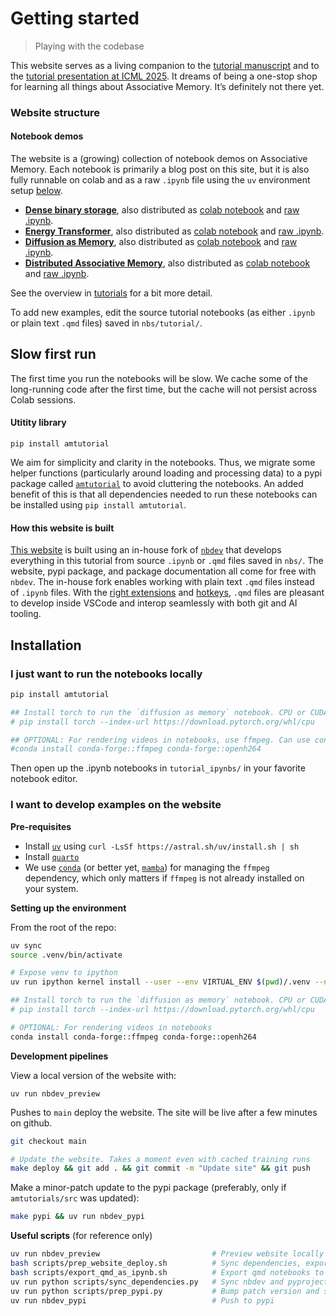 # Getting started
> Playing with the codebase

This website serves as a living companion to the [tutorial manuscript](https://arxiv.org/abs/2507.06211) and to the [tutorial presentation at ICML 2025](https://icml.cc/virtual/2025/40004). It dreams of being a one-stop shop for learning all things about Associative Memory. It's definitely not there yet.


### Website structure

#### Notebook demos

The website is a (growing) collection of notebook demos on Associative Memory. Each notebook is primarily a blog post on this site, but it is also fully runnable on colab and as a raw `.ipynb` file using the `uv` environment setup [below](#sec-installation). 

- [**Dense binary storage**](./tutorial/00_dense_storage.qmd), also distributed as [colab notebook](https://colab.research.google.com/github/bhoov/amtutorial/blob/main/tutorial_ipynbs/00_dense_storage.ipynb) and [raw .ipynb](https://github.com/bhoov/amtutorial/blob/main/tutorial_ipynbs/00_dense_storage.ipynb).
- [**Energy Transformer**](./tutorial/01_energy_transformer.qmd), also distributed as [colab notebook](https://colab.research.google.com/github/bhoov/amtutorial/blob/main/tutorial_ipynbs/01_energy_transformer.ipynb) and [raw .ipynb](https://github.com/bhoov/amtutorial/blob/main/tutorial_ipynbs/01_energy_transformer.ipynb).
<!-- - **Energy Transformer: Rederiving the Transformer as an energy-based Associative Memory**. Distributed as [blog](./tutorial/01_energy_transformer.qmd), [colab notebook](https://colab.research.google.com/github/bhoov/amtutorial/blob/main/tutorial_ipynbs/01_energy_transformer.ipynb), and [raw .ipynb](https://github.com/bhoov/amtutorial/blob/main/tutorial_ipynbs/01_energy_transformer.ipynb). -->
- [**Diffusion as Memory**](./tutorial/02_diffusion_as_memory.qmd), also distributed as [colab notebook](https://colab.research.google.com/github/bhoov/amtutorial/blob/main/tutorial_ipynbs/02_diffusion_as_memory.ipynb) and [raw .ipynb](https://github.com/bhoov/amtutorial/blob/main/tutorial_ipynbs/02_diffusion_as_memory.ipynb).
- [**Distributed Associative Memory**](./tutorial/03_distributed_memory.qmd), also distributed as [colab notebook](https://colab.research.google.com/github/bhoov/amtutorial/blob/main/tutorial_ipynbs/03_distributed_memory.ipynb) and [raw .ipynb](https://github.com/bhoov/amtutorial/blob/main/tutorial_ipynbs/03_distributed_memory.ipynb).

See the overview in [tutorials](./tutorial/index.ipynb) for a bit more detail.

To add new examples, edit the source tutorial notebooks (as either `.ipynb` or plain text `.qmd` files) saved in `nbs/tutorial/`.

:::{.callout-warning}
## Slow first run

The first time you run the notebooks will be slow. We cache some of the long-running code after the first time, but the cache will not persist across Colab sessions.
:::

#### Utitity library

`pip install amtutorial`

We aim for simplicity and clarity in the notebooks. Thus, we migrate some helper functions (particularly around loading and processing data) to a pypi package called [`amtutorial`](https://www.piwheels.org/project/amtutorial/) to avoid cluttering the notebooks. An added benefit of this is that all dependencies needed to run these notebooks can be installed using `pip install amtutorial`.


#### How this website is built

[This website](tutorial.amemory.net) is built using an in-house fork of [`nbdev`](https://github.com/bhoov/nbdev/tree/qmd_support) that develops everything in this tutorial from source `.ipynb` or `.qmd` files saved in `nbs/`. The website, pypi package, and package documentation all come for free with `nbdev`. The in-house fork enables working with plain text `.qmd` files instead of `.ipynb` files. With the [right extensions](https://quarto.org/docs/tools/vscode/index.html) and [hotkeys](https://github.com/bhoov/nbdev/blob/qmd_support/nbs/tutorials/develop_in_plain_text.qmd), `.qmd` files are pleasant to develop inside VSCode and interop seamlessly with both git and AI tooling.

## Installation {#sec-installation}

### I just want to run the notebooks locally 

```sh
pip install amtutorial

## Install torch to run the `diffusion as memory` notebook. CPU or CUDA versions work
# pip install torch --index-url https://download.pytorch.org/whl/cpu

## OPTIONAL: For rendering videos in notebooks, use ffmpeg. Can use conda to install as
#conda install conda-forge::ffmpeg conda-forge::openh264 
```

Then open up the .ipynb notebooks in `tutorial_ipynbs/` in your favorite notebook editor.

### I want to develop examples on the website

**Pre-requisites**

- Install [`uv`](https://docs.astral.sh/uv/getting-started/installation/) using `curl -LsSf https://astral.sh/uv/install.sh | sh`
- Install [`quarto`](https://quarto.org/docs/download/)
- We use [`conda`](https://www.anaconda.com/docs/getting-started/miniconda/install) (or better yet, [`mamba`](https://github.com/conda-forge/miniforge)) for managing the `ffmpeg` dependency, which only matters if `ffmpeg` is not already installed on your system.

**Setting up the environment**

From the root of the repo:

```sh
uv sync
source .venv/bin/activate

# Expose venv to ipython
uv run ipython kernel install --user --env VIRTUAL_ENV $(pwd)/.venv --name=amtutorial 

## Install torch to run the `diffusion as memory` notebook. CPU or CUDA versions work
# pip install torch --index-url https://download.pytorch.org/whl/cpu

# OPTIONAL: For rendering videos in notebooks
conda install conda-forge::ffmpeg conda-forge::openh264 
```

**Development pipelines**

View a local version of the website with:

```
uv run nbdev_preview
```

Pushes to `main` deploy the website. The site will be live after a few minutes on github.

```sh
git checkout main

# Update the website. Takes a moment even with cached training runs
make deploy && git add . && git commit -m "Update site" && git push
```

Make a minor-patch update to the pypi package (preferably, only if `amtutorials/src` was updated):

```sh
make pypi && uv run nbdev_pypi
```

**Useful scripts** (for reference only)

```sh
uv run nbdev_preview                         # Preview website locally
bash scripts/prep_website_deploy.sh          # Sync dependencies, export qmd notebooks to ipynb for colab, and build website
bash scripts/export_qmd_as_ipynb.sh          # Export qmd notebooks to ipynb for colab
uv run python scripts/sync_dependencies.py   # Sync nbdev and pyproject.toml dependencies
uv run python scripts/prep_pypi.py           # Bump patch version and sync dependencies
uv run nbdev_pypi                            # Push to pypi
```